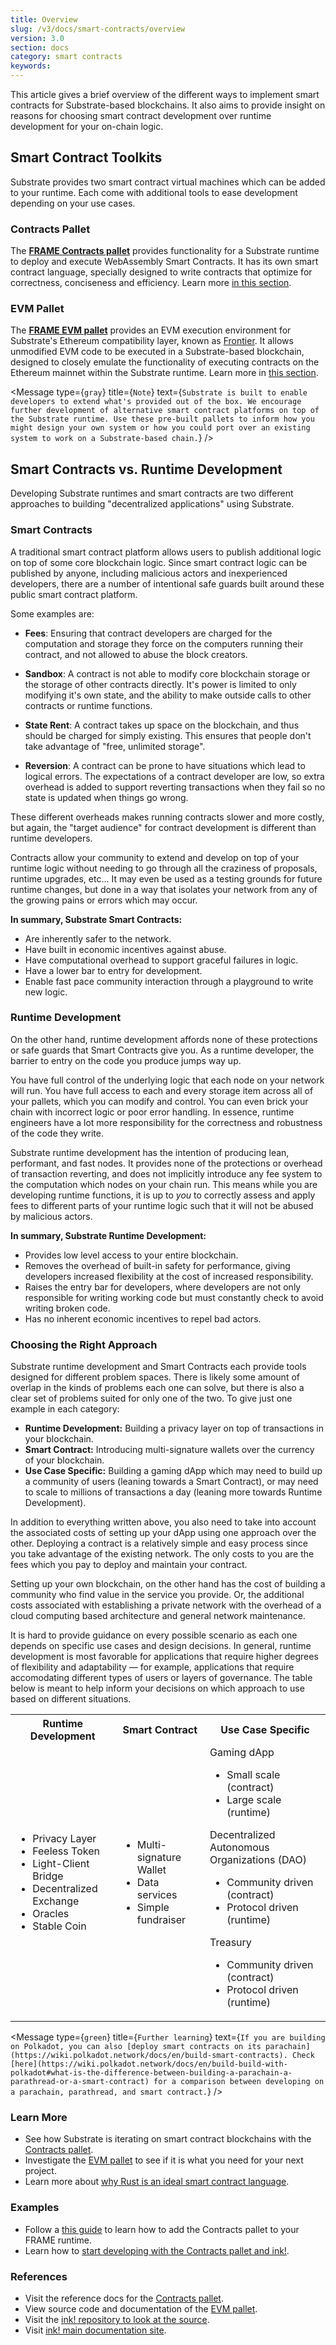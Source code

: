 ```yaml
---
title: Overview
slug: /v3/docs/smart-contracts/overview
version: 3.0 
section: docs
category: smart contracts
keywords:
---
```


This article gives a brief overview of the different ways to implement
smart contracts for Substrate-based blockchains. It also aims to provide insight on
reasons for choosing smart contract development over runtime development for your on-chain logic.

## Smart Contract Toolkits

Substrate provides two smart contract virtual machines which can be added to your runtime. Each come
with additional tools to ease development depending on your use cases.

### Contracts Pallet

The [**FRAME Contracts pallet**](/rustdocs/latest/pallet_contracts/index.html)
provides functionality for a Substrate runtime to deploy
and execute WebAssembly Smart Contracts. It has its
own smart contract language, specially designed to write contracts that optimize for correctness, conciseness and efficiency.
Learn more [in this section](contracts-pallet).

### EVM Pallet

The [**FRAME EVM pallet**](https://docs.rs/pallet_evm/) provides an EVM execution environment for Substrate's Ethereum
compatibility layer, known as [Frontier](https://github.com/paritytech/frontier). It allows unmodified EVM
code to be executed in a Substrate-based blockchain, designed to closely emulate the
functionality of executing contracts on the Ethereum mainnet within the Substrate runtime.
Learn more in [this section](evm-pallet).

<Message
  type={`gray`}
  title={`Note`}
  text={`Substrate is built to enable developers to extend what's provided out of the box.
  We encourage further development of alternative smart contract platforms on top of the Substrate
  runtime.
  Use these pre-built pallets to inform how you might design your own system or how you could port over an
  existing system to work on a Substrate-based chain.`}
/>

## Smart Contracts vs. Runtime Development

Developing Substrate runtimes and smart contracts are two different approaches to building
"decentralized applications" using Substrate.

### Smart Contracts

A traditional smart contract platform allows users to publish additional logic on top of some core
blockchain logic. Since smart contract logic can be published by anyone, including malicious actors
and inexperienced developers, there are a number of intentional safe guards built around these
public smart contract platform.

Some examples are:

- **Fees**: Ensuring that contract developers are charged for the computation and storage they force
  on the computers running their contract, and not allowed to abuse the block creators.

- **Sandbox**: A contract is not able to modify core blockchain storage or the storage of other
  contracts directly. It's power is limited to only modifying it's own state, and the ability to
  make outside calls to other contracts or runtime functions.

- **State Rent**: A contract takes up space on the blockchain, and thus should be charged for simply
  existing. This ensures that people don't take advantage of "free, unlimited storage".

- **Reversion**: A contract can be prone to have situations which lead to logical errors. The
  expectations of a contract developer are low, so extra overhead is added to support reverting
  transactions when they fail so no state is updated when things go wrong.

These different overheads makes running contracts slower and more costly, but again, the "target
audience" for contract development is different than runtime developers.

Contracts allow your community to extend and develop on top of your runtime logic without
needing to go through all the craziness of proposals, runtime upgrades, etc... It may even be used
as a testing grounds for future runtime changes, but done in a way that isolates your network from
any of the growing pains or errors which may occur.

**In summary, Substrate Smart Contracts:**

- Are inherently safer to the network.
- Have built in economic incentives against abuse.
- Have computational overhead to support graceful failures in logic.
- Have a lower bar to entry for development.
- Enable fast pace community interaction through a playground to write new logic.

### Runtime Development

On the other hand, runtime development affords none of these protections or safe guards that Smart
Contracts give you. As a runtime developer, the barrier to entry on the code you produce jumps way up.

You have full control of the underlying logic that each node on your network will run. You have full
access to each and every storage item across all of your pallets, which you can modify and control.
You can even brick your chain with incorrect logic or poor error handling. In essence, runtime engineers
have a lot more responsibility for the correctness and robustness of the code they write.

Substrate runtime development has the intention of producing lean, performant, and fast nodes.
It provides none of the protections or overhead of transaction reverting, and does not
implicitly introduce any fee system to the computation which nodes on your chain run. This means
while you are developing runtime functions, it is up to _you_ to correctly assess and apply fees to
different parts of your runtime logic such that it will not be abused by malicious actors.

**In summary, Substrate Runtime Development:**

- Provides low level access to your entire blockchain.
- Removes the overhead of built-in safety for performance,
  giving developers increased flexibility at the cost of increased responsibility.
- Raises the entry bar for developers, where developers are
  not only responsible for writing working code but must constantly check to avoid writing broken code.
- Has no inherent economic incentives to repel bad actors.

### Choosing the Right Approach

Substrate runtime development and Smart Contracts each provide tools designed for different problem spaces. There is likely some amount of overlap in the kinds of problems each one can solve, but
there is also a clear set of problems suited for only one of the two. To give just one example in
each category:

- **Runtime Development:** Building a privacy layer on top of transactions in your blockchain.
- **Smart Contract:** Introducing multi-signature wallets over the currency of your blockchain.
- **Use Case Specific:** Building a gaming dApp which may need to build up a community of users (leaning towards a
  Smart Contract), or may need to scale to millions of transactions a day (leaning more towards Runtime
  Development).

In addition to everything written above, you also need to take into account the associated costs of setting up your
dApp using one approach over the other. Deploying a contract is a relatively simple and easy process since you
take advantage of the existing network. The only costs to you are the fees which you pay to deploy
and maintain your contract.

Setting up your own blockchain, on the other hand has the cost of building a community who find value
in the service you provide. Or, the additional costs
associated with establishing a private network with the overhead of a cloud computing based architecture and
general network maintenance.

It is hard to provide guidance on every possible scenario
as each one depends on specific use cases and design decisions.
In general, runtime development is most favorable for applications that
require higher degrees of flexibility and adaptability &mdash; for example,
applications that require accomodating different types of users or layers of
governance. The table below is meant to help inform your
decisions on which approach to use based on different situations.

<table>
  <tr>
    <th>Runtime Development </th>
    <th>Smart Contract</th>
    <th>Use Case Specific</th>
  </tr>
  <tr>
    <td>
      <ul>
        <li> Privacy Layer </li>
        <li> Feeless Token </li>
        <li> Light-Client Bridge </li>
        <li> Decentralized Exchange </li>
        <li> Oracles </li>
        <li> Stable Coin </li>
      </ul>
    </td>
    <td>
      <ul>
        <li>Multi-signature Wallet </li>
        <li>Data services </li>
        <li>Simple fundraiser </li>
      </ul>
    </td>
    <td>
      Gaming dApp
      <ul>
        <li>Small scale (contract)</li>
        <li> Large scale (runtime)</li>
      </ul>
      Decentralized Autonomous Organizations (DAO)
      <ul>
        <li>Community driven (contract)</li>
        <li>Protocol driven (runtime)</li>
      </ul>
      Treasury
      <ul>
        <li>Community driven (contract)</li>
        <li>Protocol driven (runtime)</li>
      </ul>
    </td>
  </tr>
</table>

<Message
  type={`green`}
  title={`Further learning`}
  text={`If you are building on Polkadot, you can also
  [deploy smart contracts on its parachain](https://wiki.polkadot.network/docs/en/build-smart-contracts). Check [here](https://wiki.polkadot.network/docs/en/build-build-with-polkadot#what-is-the-difference-between-building-a-parachain-a-parathread-or-a-smart-contract) for
  a comparison between developing on a parachain, parathread, and smart contract.`}
/>

### Learn More

- See how Substrate is iterating on smart contract blockchains with the
  [Contracts pallet](contracts-pallet).
- Investigate the [EVM pallet](evm-pallet) to see if it is what you need for your next project.
- Learn more about [why Rust is an ideal smart contract language](https://paritytech.github.io/ink-docs/why-rust-for-smart-contracts).

### Examples

- Follow a
  [this guide](../../../v3/how-to-guides/pallet-design/contracts-pallet) to learn how to add the Contracts pallet to your FRAME runtime.
- Learn how to
  [start developing with the Contracts pallet and ink!](https://substrate.dev/substrate-contracts-workshop/#/).

### References

- Visit the reference docs for the
  [Contracts pallet](/rustdocs/latest/pallet_contracts/index.html).
- View source code and documentation of the
  [EVM pallet](https://github.com/paritytech/frontier/tree/master/frame/evm).
- Visit the
  [ink! repository to look at the source](https://github.com/paritytech/ink).
- Visit [ink! main documentation site](https://paritytech.github.io/ink-docs/).
